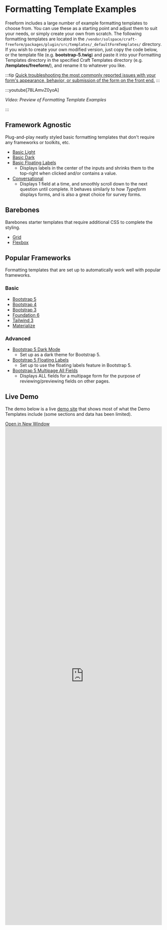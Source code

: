 # Formatting Template Examples

Freeform includes a large number of example formatting templates to choose from. You can use these as a starting point and adjust them to suit your needs, or simply create your own from scratch. The following formatting templates are located in the `/vendor/solspace/craft-freeform/packages/plugin/src/templates/_defaultFormTemplates/` directory. If you wish to create your own modified version, just copy the code below, or the template file (e.g. **bootstrap-5.twig**) and paste it into your Formatting Templates directory in the specified Craft Templates directory (e.g. **/templates/freeform/**), and rename it to whatever you like.

:::tip
[Quick troubleshooting the most commonly reported issues with your form's appearance, behavior, or submission of the form on the front end.](../../guides/testing/troubleshooting-form-issues)
:::

:::youtube[78LAmvZ0yoA]

<i>Video: Preview of Formatting Template Examples</i>

:::

## Framework Agnostic

Plug-and-play neatly styled basic formatting templates that don't require any frameworks or toolkits, etc.

- [Basic Light](./basic-light.md)
- [Basic Dark](./basic-dark.md)
- [Basic Floating Labels](./basic-floating-labels.md)
  - Displays labels in the center of the inputs and shrinks them to the top-right when clicked and/or contains a value.
- [Conversational](./conversational.md)
  - Displays 1 field at a time, and smoothly scroll down to the next question until complete. It behaves similarly to how _Typeform_ displays forms, and is also a great choice for survey forms.

## Barebones

Barebones starter templates that require additional CSS to complete the styling.

- [Grid](./grid)
- [Flexbox](./flexbox)

## Popular Frameworks

Formatting templates that are set up to automatically work well with popular frameworks.

### Basic

- [Bootstrap 5](./bootstrap-5)
- [Bootstrap 4](./bootstrap-4)
- [Bootstrap 3](./bootstrap-3)
- [Foundation 6](./foundation-6)
- [Tailwind 3](./tailwind-3)
- [Materialize](./materialize)

### Advanced

- [Bootstrap 5 Dark Mode](./bootstrap-5-dark)
  - Set up as a dark theme for Bootstrap 5.
- [Bootstrap 5 Floating Labels](./bootstrap-5-floating-labels)
  - Set up to use the floating labels feature in Bootstrap 5.
- [Bootstrap 5 Multipage All Fields](./bootstrap-5-multipage-all-fields)
  - Displays ALL fields for a multipage form for the purpose of reviewing/previewing fields on other pages.

## Live Demo

The demo below is a live [demo site](https://demo.solspace.net/craft/freeform-demo/) that shows most of what the Demo Templates include (some sections and data has been limited).

<div class="demo-buttons">
  <a href="https://demo.solspace.net/craft/freeform-demo/" target="_blank">
    Open in New Window
  </a>
</div>
<iframe
  title="App Demo"
  id="app-demo"
  src="https://demo.solspace.net/craft/freeform-demo/"
  scrolling="yes"
  height="1600px"
  width="100%"
  class="app-demo"
  frameborder="0"
></iframe>
